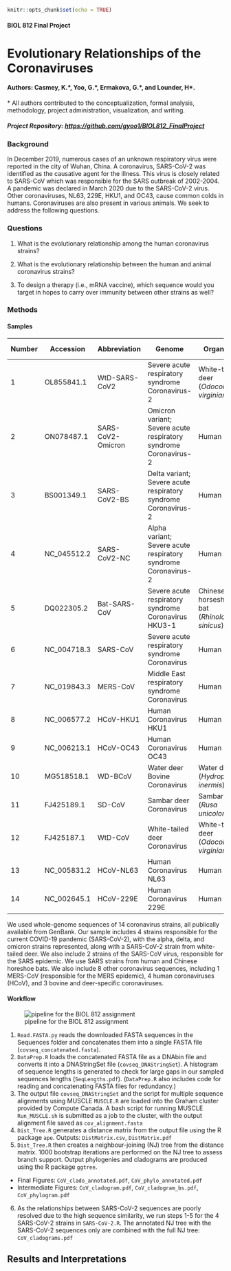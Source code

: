 ```r
knitr::opts_chunk$set(echo = TRUE)
```

#### BIOL 812 Final Project
# Evolutionary Relationships of the Coronaviruses

#### Authors: Casmey, K.\*\, Yoo, G.\*\, Ermakova, G.\*\, and Lounder, H\*\.
\*\ All authors contributed to the conceptualization, formal analysis, methodology, project administration, visualization, and writing.

##### Project Repository: [https://github.com/gyoo1/BIOL812_FinalProject](https://github.com/gyoo1/BIOL812_FinalProject)

### Background 
In December 2019, numerous cases of an unknown respiratory virus were reported in the city of Wuhan, China. A coronavirus, SARS-CoV-2 was identified as the causative agent for the illness. This virus is closely related to SARS-CoV which was responsible for the SARS outbreak of 2002-2004. A pandemic was declared in March 2020 due to the SARS-CoV-2 virus. Other coronaviruses, NL63, 229E, HKU1, and OC43, cause common colds in humans. Coronaviruses are also present in various animals. We seek to address the following questions. 

### Questions
1. What is the evolutionary relationship among the human coronavirus strains?

2. What is the evolutionary relationship between the human and animal coronavirus strains?

3. To design a therapy (i.e., mRNA vaccine), which sequence would you target in hopes to carry over immunity between other strains as well? 


### Methods
#### Samples
Number | Accession | Abbreviation | Genome | Organism | Length (bp)
------ | --------- | ------------ | ------ | -------- | -----------
1 | OL855841.1 | WtD-SARS-CoV2 | Severe acute respiratory syndrome Coronavirus-2 | White-tailed deer (*Odocoileus virginianus*) | 29831
2 | ON078487.1 | SARS-CoV2-Omicron | Omicron variant; Severe acute respiratory syndrome Coronavirus-2 | Human | 29698
3 | BS001349.1 | SARS-CoV2-BS | Delta variant; Severe acute respiratory syndrome Coronavirus-2 | Human | 29809
4 | NC_045512.2 | SARS-CoV2-NC | Alpha variant; Severe acute respiratory syndrome Coronavirus-2 | Human | 29903
5 | DQ022305.2 | Bat-SARS-CoV | Severe acute respiratory syndrome Coronavirus HKU3-1 | Chinese horseshoe bat (*Rhinolophus sinicus*) | 29728
6 | NC_004718.3 | SARS-CoV | Severe acute respiratory syndrome Coronavirus | Human | 29751
7 | NC_019843.3 | MERS-CoV | Middle East respiratory syndrome Coronavirus | Human | 30119
8 | NC_006577.2 | HCoV-HKU1 | Human Coronavirus HKU1 | Human | 29926
9 | NC_006213.1 | HCoV-OC43 | Human Coronavirus OC43 | Human | 30741
10 | MG518518.1 | WD-BCoV | Water deer Bovine Coronavirus | Water deer (*Hydropotes inermis*) | 31034
11 | FJ425189.1 | SD-CoV | Sambar deer Coronavirus | Sambar deer (*Rusa unicolor*) | 30997
12 | FJ425187.1 | WtD-CoV | White-tailed deer Coronavirus | White-tailed deer (*Odocoileus virginianus*) | 31020
13 | NC_005831.2 | HCoV-NL63 | Human Coronavirus NL63 | Human | 27553
14 | NC_002645.1 | HCoV-229E | Human Coronavirus 229E | Human | 27317

We used whole-genome sequences of 14 coronavirus strains, all publically available from GenBank. Our sample includes 4 strains responsible for the current COVID-19 pandemic (SARS-CoV-2), with the alpha, delta, and omicron strains represented, along with a SARS-CoV-2 strain from white-tailed deer. We also include 2 strains of the SARS-CoV virus, responsible for the SARS epidemic. We use SARS strains from human and Chinese horeshoe bats. We also include 8 other coronavirus sequences, including 1 MERS-CoV (responsible for the MERS epidemic), 4 human coronaviruses (HCoV), and 3 bovine and deer-specific coronaviruses.

#### Workflow
![pipeline for the BIOL 812 assignment](./Pipeline.png)

1. `Read.FASTA.py` reads the downloaded FASTA sequences in the Sequences folder and concatenates them into a single FASTA file (`covseq_concatenated.fasta`).
2. `DataPrep.R` loads the concatenated FASTA file as a DNAbin file and converts it into a DNAStringSet file (`covseq_DNAStringSet`). A histogram of sequence lengths is generated to check for large gaps in our sampled sequences lengths (`SeqLengths.pdf`). (`DataPrep.R` also includes code for reading and concatenating FASTA files for redundancy.)
3. The output file `covseq_DNAStringSet` and the script for multiple sequence alignments using MUSCLE `MUSCLE.R` are loaded into the Graham cluster provided by Compute Canada. A bash script for running MUSCLE `Run_MUSCLE.sh` is submitted as a job to the cluster, with the output alignment file saved as `cov_alignment.fasta`
4. `Dist_Tree.R` generates a distance matrix from the output file using the R package `ape`. Outputs: `DistMatrix.csv`, `DistMatrix.pdf`
5. `Dist_Tree.R` then creates a neighbour-joining (NJ) tree from the distance matrix. 1000 bootstrap iterations are performed on the NJ tree to assess branch support. Output phylogenies and cladograms are produced using the R package `ggtree`. 
* Final Figures: `CoV_clado_annotated.pdf`, `CoV_phylo_annotated.pdf`
* Intermediate Figures: `CoV_cladogram.pdf`, `CoV_cladogram_bs.pdf`, `CoV_phylogram.pdf`
6. As the relationships between SARS-CoV-2 sequences are poorly resolved due to the high sequence similarity, we run steps 1-5 for the 4 SARS-CoV-2 strains in `SARS-CoV-2.R`. The annotated NJ tree with the SARS-CoV-2 sequences only are combined with the full NJ tree: `CoV_cladograms.pdf`


## Results and Interpretations